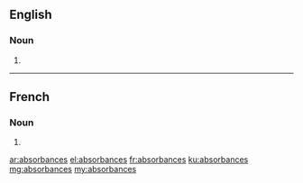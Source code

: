 ==English==

===Noun===
{{head|en}}

# {{plural of|absorbance}}

----

==French==

===Noun===
{{head|fr|plural}} {{f-p}}

# {{plural of|absorbance|lang=fr}}

[[ar:absorbances]]
[[el:absorbances]]
[[fr:absorbances]]
[[ku:absorbances]]
[[mg:absorbances]]
[[my:absorbances]]